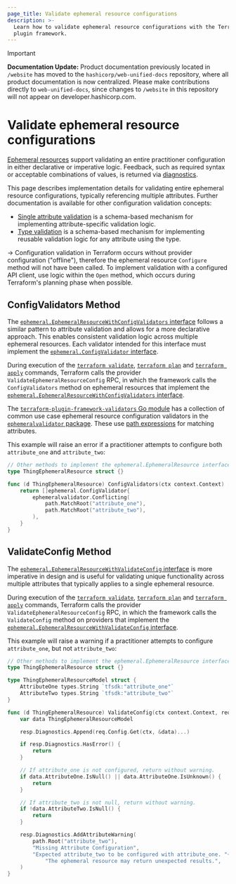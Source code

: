 ```yaml
---
page_title: Validate ephemeral resource configurations
description: >-
  Learn how to validate ephemeral resource configurations with the Terraform
  plugin framework.
---
```


> [!IMPORTANT]  
> **Documentation Update:** Product documentation previously located in `/website` has moved to the `hashicorp/web-unified-docs` repository, where all product documentation is now centralized. Please make contributions directly to `web-unified-docs`, since changes to `/website` in this repository will not appear on developer.hashicorp.com.

# Validate ephemeral resource configurations

[Ephemeral resources](/terraform/plugin/framework/ephemeral-resources) support validating an entire practitioner configuration in either declarative or imperative logic. Feedback, such as required syntax or acceptable combinations of values, is returned via [diagnostics](/terraform/plugin/framework/diagnostics).

This page describes implementation details for validating entire ephemeral resource configurations, typically referencing multiple attributes. Further documentation is available for other configuration validation concepts:

- [Single attribute validation](/terraform/plugin/framework/validation#attribute-validation) is a schema-based mechanism for implementing attribute-specific validation logic.
- [Type validation](/terraform/plugin/framework/validation#type-validation) is a schema-based mechanism for implementing reusable validation logic for any attribute using the type.

-> Configuration validation in Terraform occurs without provider configuration ("offline"), therefore the ephemeral resource `Configure` method will not have been called. To implement validation with a configured API client, use logic within the `Open` method, which occurs during Terraform's planning phase when possible.

## ConfigValidators Method

The [`ephemeral.EphemeralResourceWithConfigValidators` interface](https://pkg.go.dev/github.com/hashicorp/terraform-plugin-framework/ephemeral#EphemeralResourceWithConfigValidators) follows a similar pattern to attribute validation and allows for a more declarative approach. This enables consistent validation logic across multiple ephemeral resources. Each validator intended for this interface must implement the [`ephemeral.ConfigValidator` interface](https://pkg.go.dev/github.com/hashicorp/terraform-plugin-framework/ephemeral#ConfigValidator).

During execution of the [`terraform validate`](/terraform/cli/commands/validate), [`terraform plan`](/terraform/cli/commands/plan) and [`terraform apply`](/terraform/cli/commands/apply) commands, Terraform calls the provider `ValidateEphemeralResourceConfig` RPC, in which the framework calls the `ConfigValidators` method on ephemeral resources that implement the [`ephemeral.EphemeralResourceWithConfigValidators` interface](https://pkg.go.dev/github.com/hashicorp/terraform-plugin-framework/ephemeral#EphemeralResourceWithConfigValidators).

The [`terraform-plugin-framework-validators` Go module](https://pkg.go.dev/github.com/hashicorp/terraform-plugin-framework-validators) has a collection of common use case ephemeral resource configuration validators in the [`ephemeralvalidator` package](https://pkg.go.dev/github.com/hashicorp/terraform-plugin-framework-validators/ephemeralvalidator). These use [path expressions](/terraform/plugin/framework/path-expressions) for matching attributes.

This example will raise an error if a practitioner attempts to configure both `attribute_one` and `attribute_two`:

```go
// Other methods to implement the ephemeral.EphemeralResource interface are omitted for brevity
type ThingEphemeralResource struct {}

func (d ThingEphemeralResource) ConfigValidators(ctx context.Context) []ephemeral.ConfigValidator {
    return []ephemeral.ConfigValidator{
        ephemeralvalidator.Conflicting(
            path.MatchRoot("attribute_one"),
            path.MatchRoot("attribute_two"),
        ),
    }
}
```

## ValidateConfig Method

The [`ephemeral.EphemeralResourceWithValidateConfig` interface](https://pkg.go.dev/github.com/hashicorp/terraform-plugin-framework/ephemeral#EphemeralResourceWithValidateConfig) is more imperative in design and is useful for validating unique functionality across multiple attributes that typically applies to a single ephemeral resource.

During execution of the [`terraform validate`](/terraform/cli/commands/validate), [`terraform plan`](/terraform/cli/commands/plan) and [`terraform apply`](/terraform/cli/commands/apply) commands, Terraform calls the provider `ValidateEphemeralResourceConfig` RPC, in which the framework calls the `ValidateConfig` method on providers that implement the [`ephemeral.EphemeralResourceWithValidateConfig` interface](https://pkg.go.dev/github.com/hashicorp/terraform-plugin-framework/ephemeral#EphemeralResourceWithValidateConfig).

This example will raise a warning if a practitioner attempts to configure `attribute_one`, but not `attribute_two`:

```go
// Other methods to implement the ephemeral.EphemeralResource interface are omitted for brevity
type ThingEphemeralResource struct {}

type ThingEphemeralResourceModel struct {
    AttributeOne types.String `tfsdk:"attribute_one"`
    AttributeTwo types.String `tfsdk:"attribute_two"`
}

func (d ThingEphemeralResource) ValidateConfig(ctx context.Context, req ephemeral.ValidateConfigRequest, resp *ephemeral.ValidateConfigResponse) {
    var data ThingEphemeralResourceModel

    resp.Diagnostics.Append(req.Config.Get(ctx, &data)...)

    if resp.Diagnostics.HasError() {
        return
    }

    // If attribute_one is not configured, return without warning.
    if data.AttributeOne.IsNull() || data.AttributeOne.IsUnknown() {
        return
    }

    // If attribute_two is not null, return without warning.
    if !data.AttributeTwo.IsNull() {
        return
    }

    resp.Diagnostics.AddAttributeWarning(
        path.Root("attribute_two"),
        "Missing Attribute Configuration",
        "Expected attribute_two to be configured with attribute_one. "+
            "The ephemeral resource may return unexpected results.",
    )
}
```
